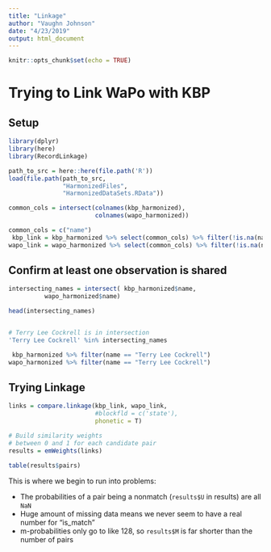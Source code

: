 ```yaml
---
title: "Linkage"
author: "Vaughn Johnson"
date: "4/23/2019"
output: html_document
---
```


```r
knitr::opts_chunk$set(echo = TRUE)
```

# Trying to Link WaPo with KBP

## Setup
```r
library(dplyr)
library(here)
library(RecordLinkage)

path_to_src = here::here(file.path('R'))
load(file.path(path_to_src,
               "HarmonizedFiles",
               "HarmonizedDataSets.RData"))

common_cols = intersect(colnames(kbp_harmonized),
                        colnames(wapo_harmonized))

common_cols = c("name")
 kbp_link = kbp_harmonized %>% select(common_cols) %>% filter(!is.na(name))
wapo_link = wapo_harmonized %>% select(common_cols) %>% filter(!is.na(name))
```

## Confirm at least one observation is shared
```r
intersecting_names = intersect( kbp_harmonized$name,
          wapo_harmonized$name)

head(intersecting_names)


# Terry Lee Cockrell is in intersection
'Terry Lee Cockrell' %in% intersecting_names

 kbp_harmonized %>% filter(name == "Terry Lee Cockrell")
wapo_harmonized %>% filter(name == "Terry Lee Cockrell")
```

## Trying Linkage
```r
links = compare.linkage(kbp_link, wapo_link,
                        #blockfld = c('state'), 
                        phonetic = T)

# Build similarity weights
# between 0 and 1 for each candidate pair
results = emWeights(links)

table(results$pairs)
```

This is where we begin to run into problems:

- The probabilities of a pair being a nonmatch (`results$U` in results) are all `NaN`
- Huge amount of missing data means we never seem to have a real number for "is_match"
- m-probabilities only go to like 128, so `results$M` is far shorter than the number of pairs

